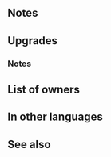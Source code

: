 {{Weapon Infobox
|tagid=SID_感謝の花の杖＋
|intID=2954
|image=wep_rd047
|exclusive=0
|weaponType=Colorless Staff
|cost=300
|might=12
|range=2
|effect=If unit is within 3 spaces of an ally, grants Def/Res+6 to unit during combat and restores 7 HP to unit and allies within 2 spaces after combat.
|statModifiers=0,12,0,0,0
|required=Staff of Tribute
|refinePaths=default
|refineSP=350
|refineMedals=500
|refineStones=50
|tagidExtraSkill1=神
|effectSkill1=Calculates damage from staff like other weapons.
|iconSkill1=Wrathful Staff W.png
|tagidExtraSkill2=幻
|effectSkill2=Foe cannot counterattack.
|iconSkill2=Dazzling Staff W.png
|properties=
}}
==Notes==
{{Combat boosts}}
{{After combat healing|allies=1}}
==Upgrades==
{{Weapon Upgrade List}}
===Notes===
{{Staff Plus Refines}}
==List of owners==
{{Skill Hero List}}
==In other languages==
{{OtherLanguages
|japanese=感謝の花の杖＋
|german=Hingabestab+
|spanishEU=Bastón tributo +
|spanishLA=Bastón tributo +
|french=Bâton d'éloge +
|italian=Bastone elogio+
|chineseTW=感謝之花杖＋
|portuguese=Bastão do tributo+
}}
==See also==
{{See also skills|cond=Description LIKE '%if unit is within _ spaces of an ally%grants Def/Res+_ to unit during combat%' OR Description LIKE '%restores _ HP to unit and allies within 2 spaces%'|columns=3}}
{{Weapons Navbox}}